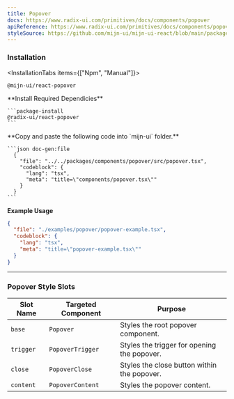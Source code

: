 ```yaml
---
title: Popover
docs: https://www.radix-ui.com/primitives/docs/components/popover
apiReference: https://www.radix-ui.com/primitives/docs/components/popover#api-reference
styleSource: https://github.com/mijn-ui/mijn-ui-react/blob/main/packages/theme/src/components/popover.ts
---
```



<ComponentPreview>
  <PopoverExample />
</ComponentPreview>

### Installation

<InstallationTabs items={["Npm", "Manual"]}>
  <InstallationTabsContent value="Npm">
  ```package-install
  @mijn-ui/react-popover
  ```
  </InstallationTabsContent>
  <InstallationTabsContent value="Manual">
  <Steps>
  <Step>
    **Install Required Dependicies**

    ```package-install
    @radix-ui/react-popover
    ```
  </Step>

  <Step>
    **Copy and paste the following code into  `mijn-ui` folder.**

    ```json doc-gen:file
      {
        "file": "../../packages/components/popover/src/popover.tsx",
        "codeblock": {
          "lang": "tsx",
          "meta": "title=\"components/popover.tsx\""
        }
      }
    ```
  </Step>

</Steps>
</InstallationTabsContent>
</InstallationTabs>

**Example Usage**

```json doc-gen:file
{
  "file": "./examples/popover/popover-example.tsx",
  "codeblock": {
    "lang": "tsx",
    "meta": "title=\"popover-example.tsx\""
  }
}
```

---

### Popover Style Slots

| **Slot Name**    | **Targeted Component** | **Purpose**                                      |
|-------------------|------------------------|-------------------------------------------------|
| `base`           | `Popover`             | Styles the root popover component.              |
| `trigger`        | `PopoverTrigger`      | Styles the trigger for opening the popover.     |
| `close`          | `PopoverClose`        | Styles the close button within the popover.     |
| `content`        | `PopoverContent`      | Styles the popover content.                |
